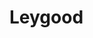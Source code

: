 
# Leygood

<ProjectDetails
  region="Reach"
  house="House Leygood"
  type="Castle"
  status="Abandoned"
  warp="/warp leygood"
  projectLead="Contra"
  dateStarted="March 24, 2015"
  dateCompleted="March 24, 2015"
/>
